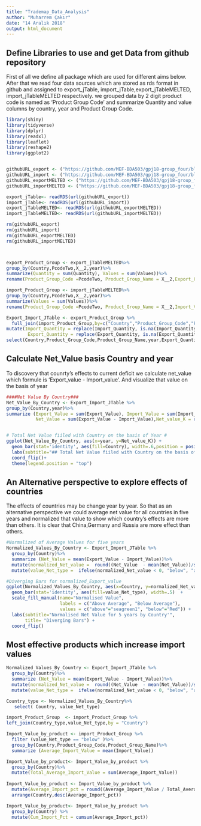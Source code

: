 ---
title: "Trademap_Data_Analysis"
author: "Muharrem Çakır"
date: "14 Aralık 2018"
output: html_document
---

## Define Libraries to use and get Data from github repository
First of all we define all package which are used for different aims below. After that we read four data sources which are stored as rds format in github and assigned to export_jTable, import_jTable,export_jTableMELTED, import_jTableMELTED respectively. 
we grouped data by 2 digit product code is named as 'Product Group Code' and summarize Quantity and value columns by country, year and  Product Group Code. 
```{r}

library(shiny)
library(tidyverse)
library(dplyr)
library(readxl)
library(leaflet)
library(reshape2)
library(ggplot2)


githubURL_export <- ("https://github.com/MEF-BDA503/gpj18-group_four/blob/master/export_jTable.rds?raw=true")
githubURL_import <- ("https://github.com/MEF-BDA503/gpj18-group_four/blob/master/import_jTable.rds?raw=true")
githubURL_exportMELTED <- ("https://github.com/MEF-BDA503/gpj18-group_four/blob/master/export_jTableMELTED.rds?raw=true")
githubURL_importMELTED <- ("https://github.com/MEF-BDA503/gpj18-group_four/blob/master/import_jTableMELTED.rds?raw=true")

export_jTable<- readRDS(url(githubURL_export))
import_jTable<- readRDS(url(githubURL_import))
export_jTableMELTED<- readRDS(url(githubURL_exportMELTED))
import_jTableMELTED<- readRDS(url(githubURL_importMELTED))

rm(githubURL_export)
rm(githubURL_import)
rm(githubURL_exportMELTED)
rm(githubURL_importMELTED)



export_Product_Group <- export_jTableMELTED%>%
group_by(Country,PcodeTwo,X__2,year)%>%
summarize(Quantity = sum(Quantity), Values = sum(Values))%>%
rename(Product_Group_Code =PcodeTwo, Product_Group_Name = X__2,Export_Quantity = Quantity,Export_Value =Values)

import_Product_Group <- import_jTableMELTED%>%
group_by(Country,PcodeTwo,X__2,year)%>%
summarize(Values = sum(Values))%>%
rename(Product_Group_Code =PcodeTwo, Product_Group_Name = X__2,Import_Value =Values)

Export_Import_JTable <- export_Product_Group %>%
  full_join(import_Product_Group,by=c("Country","Product_Group_Code","Product_Group_Name","year")) %>%
mutate(Import_Quantity = replace(Import_Quantity, is.na(Import_Quantity),0),
        Export_Quantity = replace(Export_Quantity, is.na(Export_Quantity),0))%>%
select(Country,Product_Group_Code,Product_Group_Name,year,Export_Quantity,Import_Quantity,Export_Value,Import_Value)
```


## Calculate Net_Value basis Country and year  

To discovery that counrty's effects to current deficit we calculate net_value which formule is 'Export_value - Import_value'. And visualize that value on the basis of year

```{r}
####Net Value By Country###
Net_Value_By_Country <- Export_Import_JTable %>%
group_by(Country,year)%>%
summarize (Export_Value = sum(Export_Value), Import_Value = sum(Import_Value), 
           Net_Value = sum(Export_Value - Import_Value),Net_value_K = round((sum(Export_Value - Import_Value)/1000),digits=0)) 


# Total Net Value fiiled with Country on the basis of Year #
ggplot(Net_Value_By_Country, aes(x=year, y=Net_value_K)) + 
  geom_bar(stat='identity', aes(fill=Country), width=.6,position = position_stack(reverse = TRUE))  +
  labs(subtitle="## Total Net Value fiiled with Country on the basis of Year ##", title= "Total Net Values") + 
  coord_flip()+
  theme(legend.position = "top")
```

## An Alternative perspective to explore effects of countries

The effects of countries may be change year by year. So that as an alternative perspective we could average net value for all countries in five years and normalized that value to show which country's effects are more than others.
It is clear that China,Germany and Russia are more effect than others.
```{r }
#Normalized of Average Values for five years
Normalized_Values_By_Country <- Export_Import_JTable %>%
  group_by(Country)%>%
  summarize (Net_Value = mean(Export_Value - Import_Value))%>%
  mutate(normalized_Net_value =  round((Net_Value  - mean(Net_Value))/sd(Net_Value ),2)) %>%
  mutate(value_Net_type =  ifelse(normalized_Net_value < 0, "below", "above"))

#Diverging Bars for normalized_Export_value
ggplot(Normalized_Values_By_Country, aes(x=Country, y=normalized_Net_value , label=normalized_Net_value)) + 
  geom_bar(stat='identity', aes(fill=value_Net_type), width=.5)  +
  scale_fill_manual(name="Normalised Value", 
                    labels = c("Above Average", "Below Average"), 
                    values = c("above"="seagreen1", "below"="Red")) +  
  labs(subtitle="Normalised Net Value for 5 years by Country'", 
       title= "Diverging Bars") + 
  coord_flip()
```
## Most effective products which increase import values

```{r}
Normalized_Values_By_Country <- Export_Import_JTable %>%
  group_by(Country)%>%
  summarize (Net_Value = mean(Export_Value - Import_Value))%>%
  mutate(normalized_Net_value =  round((Net_Value  - mean(Net_Value))/sd(Net_Value ),2)) %>%
  mutate(value_Net_type =  ifelse(normalized_Net_value < 0, "below", "above"))

Country_type <- Normalized_Values_By_Country%>%
   select( Country, value_Net_type)

import_Product_Group  <- import_Product_Group %>%
left_join(Country_type,value_Net_type,by = "Country") 

Import_Value_by_product <- import_Product_Group %>%
  filter (value_Net_type == "below" )%>%
  group_by(Country,Product_Group_Code,Product_Group_Name)%>%
  summarize (Average_Import_Value = mean(Import_Value)) 

Import_Value_by_product<- Import_Value_by_product %>%
  group_by(Country)%>%
  mutate(Total_Average_Import_Value = sum(Average_Import_Value))
  
Import_Value_by_product <- Import_Value_by_product %>%
  mutate(Average_Import_pct = round((Average_Import_Value / Total_Average_Import_Value)*100,2))%>% 
  arrange(Country,desc(Average_Import_pct))

Import_Value_by_product<- Import_Value_by_product %>%
  group_by(Country) %>% 
  mutate(Cum_Import_Pct = cumsum(Average_Import_pct)) 




```



